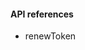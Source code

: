 <PlatformWrapper platform="unity">

#### API references

-   <Link target="_blank" to="{{global.API_REF_UNITY_ROOT}}/class_irtcengine.html#api_renewtoken">renewToken</Link>

</PlatformWrapper>